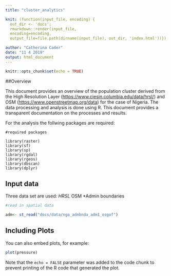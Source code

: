 ```yaml
---
title: "cluster_analytics"

knit: (function(input_file, encoding) {
  out_dir <- 'docs';
  rmarkdown::render(input_file,
  encoding=encoding,
  output_file=file.path(dirname(input_file), out_dir, 'index.html'))})

author: "Catherina Cader"
date: "11 4 2019"
output: html_document
---
```


```r
knitr::opts_chunk$set(echo = TRUE)
```

##Overview 

This document provides an overview of the population cluster derived from the High Resolution Layer (<https://www.ciesin.columbia.edu/data/hrsl/>) and OSM (<https://www.openstreetmap.org/data>) for the case of Nigeria.
The data processing and analysis is done using R. This document provides a transparent documentation on the processes and results.

For the analysis the follwing packages are required:
```{recho=FALSE}
#required packages

library(raster)
library(sf)
library(sp)
library(rgdal)
library(rgeos)
library(dbscan)
library(dplyr)

```


## Input data 

Three data set are used:
*HRSL
*OSM
*Admin boundaries

```r

#read in spatial data

adm<- st_read("docs/data/nga_admbnda_adm1_osgof")

```


## Including Plots

You can also embed plots, for example:

```r
plot(pressure)
```

Note that the `echo = FALSE` parameter was added to the code chunk to prevent printing of the R code that generated the plot.
